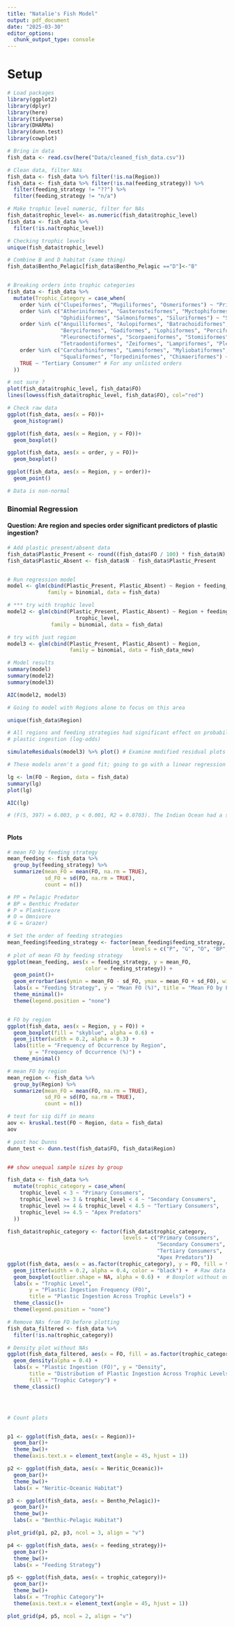 ```yaml
---
title: "Natalie's Fish Model"
output: pdf_document
date: "2025-03-30"
editor_options: 
  chunk_output_type: console
---
```


# Setup

```r
# Load packages
library(ggplot2)
library(dplyr)
library(here)
library(tidyverse)
library(DHARMa)
library(dunn.test)
library(cowplot)

# Bring in data
fish_data <- read.csv(here("Data/cleaned_fish_data.csv"))

# Clean data, filter NAs
fish_data <- fish_data %>% filter(!is.na(Region))
fish_data <- fish_data %>% filter(!is.na(feeding_strategy)) %>% 
  filter(feeding_strategy != "??") %>% 
  filter(feeding_strategy != "n/a")

# Make trophic level numeric, filter for NAs
fish_data$trophic_level<- as.numeric(fish_data$trophic_level)
fish_data <- fish_data %>% 
  filter(!is.na(trophic_level))

# Checking trophic levels
unique(fish_data$trophic_level)

# Combine B and D habitat (same thing)
fish_data$Bentho_Pelagic[fish_data$Bentho_Pelagic =="D"]<-"B"


# Breaking orders into trophic categories 
fish_data <- fish_data %>%
  mutate(Trophic_Category = case_when(
    order %in% c("Clupeiformes", "Mugiliformes", "Osmeriformes") ~ "Primary Consumer",
    order %in% c("Atheriniformes", "Gasterosteiformes", "Myctophiformes", 
                 "Ophidiiformes", "Salmoniformes", "Siluriformes") ~ "Secondary Consumer",
    order %in% c("Anguilliformes", "Aulopiformes", "Batrachoidiformes", "Beloniformes", 
                 "Beryciformes", "Gadiformes", "Lophiiformes", "Perciformes", 
                 "Pleuronectiformes", "Scorpaeniformes", "Stomiiformes", 
                 "Tetraodontiformes", "Zeiformes", "Lampriformes", "Pleuronectiformes", "Scorpaeniformes") ~ "Tertiary Consumer",
    order %in% c("Carcharhiniformes", "Lamniformes", "Myliobatiformes", "Rajiformes", 
                 "Squaliformes", "Torpediniformes", "Chimaeriformes") ~ "Apex Predator",
    TRUE ~ "Tertiary Consumer" # For any unlisted orders
  ))

# not sure ?
plot(fish_data$trophic_level, fish_data$FO)
lines(lowess(fish_data$trophic_level, fish_data$FO), col="red")

# Check raw data
ggplot(fish_data, aes(x = FO))+
  geom_histogram()

ggplot(fish_data, aes(x = Region, y = FO))+
  geom_boxplot()

ggplot(fish_data, aes(x = order, y = FO))+
  geom_boxplot()

ggplot(fish_data, aes(x = Region, y = order))+
  geom_point()

# Data is non-normal

```

### Binomial Regression

#### Question: Are region and species order significant predictors of plastic ingestion?

```r
# Add plastic present/absent data
fish_data$Plastic_Present <- round((fish_data$FO / 100) * fish_data$N)
fish_data$Plastic_Absent <- fish_data$N - fish_data$Plastic_Present


# Run regression model
model <- glm(cbind(Plastic_Present, Plastic_Absent) ~ Region + feeding_strategy, 
             family = binomial, data = fish_data)

# *** try with trophic level
model2 <- glm(cbind(Plastic_Present, Plastic_Absent) ~ Region + feeding_strategy +
                      trophic_level,
              family = binomial, data = fish_data)

# try with just region
model3 <- glm(cbind(Plastic_Present, Plastic_Absent) ~ Region,
                    family = binomial, data = fish_data_new)

# Model results
summary(model)
summary(model2)
summary(model3)

AIC(model2, model3)

# Going to model with Regions alone to focus on this area

unique(fish_data$Region)

# All regions and feeding strategies had significant effect on probability of 
# plastic ingestion (log-odds) 

simulateResiduals(model3) %>% plot() # Examine modified residual plots

# These models aren't a good fit; going to go with a linear regression model

lg <- lm(FO ~ Region, data = fish_data)
summary(lg)
plot(lg)

AIC(lg)

# (F(5, 397) = 6.003, p < 0.001, R2 = 0.0703). The Indian Ocean had a significantly lower FO than the North Atlantic (B = -11.82, p = 0.031) while the North Pacific had a significantly higher FO (B = 15.21, p = 0.0017). The South Atlantic (B = -9.19, p = 0.23), Mediterranean (B = 5.74, p = 0.25), and South Pacific (B = -7.96, p = 0.091) had no significant difference in FO compared to the North Atlantic. Although region has a significant effect on FO, the R2 suggests only 7% of variance in FO is explained by region. The AIC value for this model was 3951.05 and residuals displayed constant variance and were approximately normally distributed



```

#### Plots

```r

# mean FO by feeding strategy
mean_feeding <- fish_data %>% 
  group_by(feeding_strategy) %>% 
  summarize(mean_FO = mean(FO, na.rm = TRUE),
            sd_FO = sd(FO, na.rm = TRUE),
            count = n())

# PP = Pelagic Predator
# BP = Benthic Predator
# P = Planktivore
# O = Omnivore
# G = Grazer)

# Set the order of feeding strategies
mean_feeding$feeding_strategy <- factor(mean_feeding$feeding_strategy,
                                        levels = c("P", "G", "O", "BP", "PP"))
# plot of mean FO by feeding strategy
ggplot(mean_feeding, aes(x = feeding_strategy, y = mean_FO, 
                         color = feeding_strategy)) +
  geom_point()+
  geom_errorbar(aes(ymin = mean_FO - sd_FO, ymax = mean_FO + sd_FO), width = 0.2) +
  labs(x = "Feeding Strategy", y = "Mean FO (%)", title = "Mean FO by Feeding Strategy") +
  theme_minimal()+
  theme(legend.position = "none")


# FO by region
ggplot(fish_data, aes(x = Region, y = FO)) +
  geom_boxplot(fill = "skyblue", alpha = 0.6) +
  geom_jitter(width = 0.2, alpha = 0.3) +
  labs(title = "Frequency of Occurrence by Region",
       y = "Frequency of Occurrence (%)") +
  theme_minimal()

# mean FO by region
mean_region <- fish_data %>% 
  group_by(Region) %>% 
  summarize(mean_FO = mean(FO, na.rm = TRUE),
            sd_FO = sd(FO, na.rm = TRUE),
            count = n())

# test for sig diff in means
aov <- kruskal.test(FO ~ Region, data = fish_data)
aov

# post hoc Dunns
dunn_test <- dunn.test(fish_data$FO, fish_data$Region)


## show unequal sample sizes by group

fish_data <- fish_data %>%
  mutate(trophic_category = case_when(
    trophic_level < 3 ~ "Primary Consumers",
    trophic_level >= 3 & trophic_level < 4 ~ "Secondary Consumers",
    trophic_level >= 4 & trophic_level < 4.5 ~ "Tertiary Consumers",
    trophic_level >= 4.5 ~ "Apex Predators"
  ))

fish_data$trophic_category <- factor(fish_data$trophic_category,
                                     levels = c("Primary Consumers",
                                                "Secondary Consumers",
                                                "Tertiary Consumers",
                                                "Apex Predators"))
ggplot(fish_data, aes(x = as.factor(trophic_category), y = FO, fill = trophic_category)) +
  geom_jitter(width = 0.2, alpha = 0.4, color = "black") +  # Raw data points
  geom_boxplot(outlier.shape = NA, alpha = 0.6) +  # Boxplot without outliers
  labs(x = "Trophic Level", 
       y = "Plastic Ingestion Frequency (FO)", 
       title = "Plastic Ingestion Across Trophic Levels") +
  theme_classic()+
  theme(legend.position = "none")

# Remove NAs from FO before plotting
fish_data_filtered <- fish_data %>%
  filter(!is.na(trophic_category))

# Density plot without NAs
ggplot(fish_data_filtered, aes(x = FO, fill = as.factor(trophic_category))) +
  geom_density(alpha = 0.4) +
  labs(x = "Plastic Ingestion (FO)", y = "Density",
       title = "Distribution of Plastic Ingestion Across Trophic Levels",
       fill = "Trophic Category") +
  theme_classic()




# Count plots


p1 <- ggplot(fish_data, aes(x = Region))+
  geom_bar()+
  theme_bw()+
  theme(axis.text.x = element_text(angle = 45, hjust = 1))

p2 <- ggplot(fish_data, aes(x = Neritic_Oceanic))+
  geom_bar()+
  theme_bw()+
  labs(x = "Neritic-Oceanic Habitat")

p3 <- ggplot(fish_data, aes(x = Bentho_Pelagic))+
  geom_bar()+
  theme_bw()+
  labs(x = "Benthic-Pelagic Habitat")

plot_grid(p1, p2, p3, ncol = 3, align = "v")

p4 <- ggplot(fish_data, aes(x = feeding_strategy))+
  geom_bar()+
  theme_bw()+
  labs(x = "Feeding Strategy")

p5 <- ggplot(fish_data, aes(x = trophic_category))+
  geom_bar()+
  theme_bw()+
  labs(x = "Trophic Category")+
  theme(axis.text.x = element_text(angle = 45, hjust = 1))

plot_grid(p4, p5, ncol = 2, align = "v")


```


